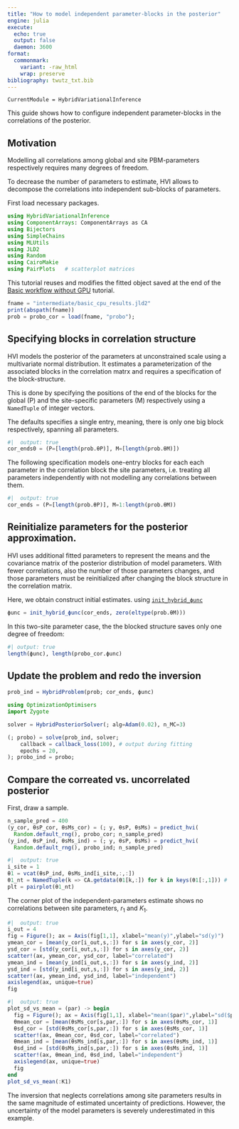 ```yaml
---
title: "How to model independent parameter-blocks in the posterior"
engine: julia
execute:
  echo: true
  output: false
  daemon: 3600  
format:
  commonmark:
    variant: -raw_html
    wrap: preserve    
bibliography: twutz_txt.bib
---
```


``` @meta
CurrentModule = HybridVariationalInference  
```

This guide shows how to configure independent parameter-blocks in the correlations
of the posterior.

## Motivation
Modelling all correlations among global and site PBM-parameters respectively 
requires many degrees of freedom.

To decrease the number of parameters to estimate, HVI allows to decompose the
correlations into independent sub-blocks of parameters.

First load necessary packages.
```julia
using HybridVariationalInference
using ComponentArrays: ComponentArrays as CA
using Bijectors
using SimpleChains
using MLUtils
using JLD2
using Random
using CairoMakie
using PairPlots   # scatterplot matrices
```

This tutorial reuses and modifies the fitted object saved at the end of the 
[Basic workflow without GPU](@ref) tutorial.

```julia
fname = "intermediate/basic_cpu_results.jld2"
print(abspath(fname))
prob = probo_cor = load(fname, "probo");
```

## Specifying blocks in correlation structure
HVI models the posterior of the parameters at unconstrained scale using a
multivariate normal distribution. It estimates a parameterization of the
associated blocks in the correlation matrx and requires a specification
of the block-structure.

This is done by specifying the positions of the end of the blocks for 
the global (P) and the site-specific parameters (M) respectively using
a `NamedTuple` of integer vectors.

The defaults specifies a single entry, meaning, there is only one big
block respectively, spanning all parameters.
```julia
#|  output: true
cor_ends0 = (P=[length(prob.θP)], M=[length(prob.θM)]) 
```

The following specification models one-entry blocks for each each parameter
in the correlation block the site parameters, i.e. treating all parameters
independently with not modelling any correlations between them.

```julia
#|  output: true
cor_ends = (P=[length(prob.θP)], M=1:length(prob.θM)) 
```

## Reinitialize parameters for the posterior approximation.
HVI uses additional fitted parameters to represent the means and the 
covariance matrix of the posterior distribution of model parameters.
With fewer correlations, also the number of those parameters changes,
and those parameters must be reinitialized after changing the block structure in
the correlation matrix.

Here, we obtain construct initial estimates. using [`init_hybrid_ϕunc`](@ref)

```julia
ϕunc = init_hybrid_ϕunc(cor_ends, zero(eltype(prob.θM))) 
```

In this two-site parameter case, the the blocked structure saves only one degree of freedom:

```julia
#| output: true
length(ϕunc), length(probo_cor.ϕunc)
```

## Update the problem and redo the inversion


```julia
prob_ind = HybridProblem(prob; cor_ends, ϕunc)
```

```julia
using OptimizationOptimisers
import Zygote

solver = HybridPosteriorSolver(; alg=Adam(0.02), n_MC=3)

(; probo) = solve(prob_ind, solver; 
    callback = callback_loss(100), # output during fitting
    epochs = 20,
); probo_ind = probo;
```

## Compare the correated vs. uncorrelated posterior

First, draw a sample.
```julia
n_sample_pred = 400
(y_cor, θsP_cor, θsMs_cor) = (; y, θsP, θsMs) = predict_hvi(
  Random.default_rng(), probo_cor; n_sample_pred)
(y_ind, θsP_ind, θsMs_ind) = (; y, θsP, θsMs) = predict_hvi(
  Random.default_rng(), probo_ind; n_sample_pred)
```

```julia
#|  output: true
i_site = 1
θ1 = vcat(θsP_ind, θsMs_ind[i_site,:,:])
θ1_nt = NamedTuple(k => CA.getdata(θ1[k,:]) for k in keys(θ1[:,1])) # 
plt = pairplot(θ1_nt)
```
The corner plot of the independent-parameters estimate shows 
no correlations between site parameters, $r_1$ and $K_1$.

```julia
#|  output: true
i_out = 4
fig = Figure(); ax = Axis(fig[1,1], xlabel="mean(y)",ylabel="sd(y)")
ymean_cor = [mean(y_cor[i_out,s,:]) for s in axes(y_cor, 2)]
ysd_cor = [std(y_cor[i_out,s,:]) for s in axes(y_cor, 2)]
scatter!(ax, ymean_cor, ysd_cor, label="correlated") 
ymean_ind = [mean(y_ind[i_out,s,:]) for s in axes(y_ind, 2)]
ysd_ind = [std(y_ind[i_out,s,:]) for s in axes(y_ind, 2)]
scatter!(ax, ymean_ind, ysd_ind, label="independent") 
axislegend(ax, unique=true)
fig
```

```julia
#|  output: true
plot_sd_vs_mean = (par) -> begin
  fig = Figure(); ax = Axis(fig[1,1], xlabel="mean($par)",ylabel="sd($par)")
  θmean_cor = [mean(θsMs_cor[s,par,:]) for s in axes(θsMs_cor, 1)]
  θsd_cor = [std(θsMs_cor[s,par,:]) for s in axes(θsMs_cor, 1)]
  scatter!(ax, θmean_cor, θsd_cor, label="correlated") 
  θmean_ind = [mean(θsMs_ind[s,par,:]) for s in axes(θsMs_ind, 1)]
  θsd_ind = [std(θsMs_ind[s,par,:]) for s in axes(θsMs_ind, 1)]
  scatter!(ax, θmean_ind, θsd_ind, label="independent") 
  axislegend(ax, unique=true)
  fig
end
plot_sd_vs_mean(:K1)
```

The inversion that neglects correlations among site parameters results in
the same magnitude of estimated uncertainty of predictions.
However, the uncertainty of the model parameters is severely underestimated
in this example.

